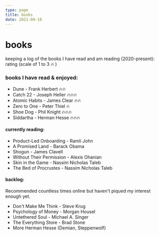 ```yaml
---
type: page
title: books
date: 2021-09-10
---
```


# books

keeping a log of the books I have read and am reading (2020-present): \
rating (scale of 1 to 3 🔥   )

### books I have read & enjoyed:
- Dune - Frank Herbert 🔥🔥
- Catch 22 - Joseph Heller 🔥🔥🔥
- Atomic Habits - James Clear 🔥🔥
- Zero to One - Peter Thiel 🔥
- Shoe Dog - Phil Knight 🔥🔥🔥
- Siddartha - Herman Hesse 🔥🔥🔥

#### currently reading:
- Product-Led Onboarding - Ramli John 
- A Promised Land - Barack Obama 
- Shogun - James Clavell
- Without Their Permission - Alexis Ohanian
- Skin in the Game - Nassim Nicholas Taleb
- The Bed of Procrustes - Nassim Nicholas Taleb

#### backlog:
Recommended countless times online but haven't piqued my interest enough yet.

- Don't Make Me Think - Steve Krug
- Psychology of Money - Morgan Housel
- Untethered Soul - Michael A. Singer
- The Everything Store - Brad Stone
- More Herman Hesse (Demian, Steppenwolf)